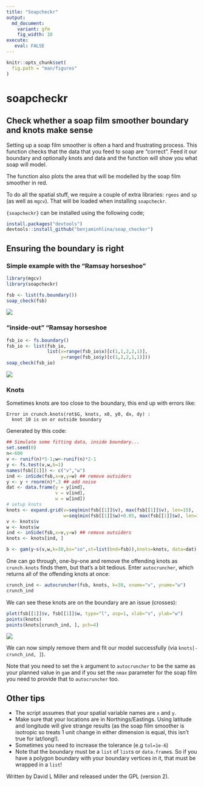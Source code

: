 ```yaml
---
title: "Soapcheckr"
output:
  md_document:
    variant: gfm
    fig_width: 10
execute:
   eval: FALSE
---
```


```r
knitr::opts_chunk$set(
  fig.path = "man/figures"
)
```

# soapcheckr

## Check whether a soap film smoother boundary and knots make sense

Setting up a soap film smoother is often a hard and frustrating process. This function checks that the data that you feed to soap are "correct". Feed it our boundary and optionally knots and data and the function will show you what soap will model.

The function also plots the area that will be modelled by the soap film smoother in red.

To do all the spatial stuff, we require a couple of extra libraries: `rgeos` and `sp` (as well as `mgcv`). That will be loaded when installing `soapcheckr`. 

`{soapcheckr}` can be installed using the following code; 

```r
install.packages("devtools")
devtools::install_github("benjaminhlina/soap_checker")
```



## Ensuring the boundary is right

### Simple example with the "Ramsay horseshoe"

```r
library(mgcv)
library(soapcheckr)

fsb <- list(fs.boundary())
soap_check(fsb)
```
![](./man/figures/ramsay-1.png)

### "inside-out" "Ramsay horseshoe

```r
fsb_io <- fs.boundary()
fsb_io <- list(fsb_io,
               list(x=range(fsb_io$x)[c(1,1,2,2,1)],
                    y=range(fsb_io$y)[c(1,2,2,1,1)]))
soap_check(fsb_io)
```
![](./man/figures/ramsay-inverse-1.png)

### Knots

Sometimes knots are too close to the boundary, this end up with errors like:

```
Error in crunch.knots(ret$G, knots, x0, y0, dx, dy) :
  knot 10 is on or outside boundary
```

Generated by this code:

```r
## Simulate some fitting data, inside boundary...
set.seed(0)
n<-600
v <- runif(n)*5-1;w<-runif(n)*2-1
y <- fs.test(v,w,b=1)
names(fsb[[1]]) <- c("v","w")
ind <- inSide(fsb,x=v,y=w) ## remove outsiders
y <- y + rnorm(n)*.3 ## add noise
dat <- data.frame(y = y[ind],
                  v = v[ind],
                  w = w[ind])
# setup knots
knots <- expand.grid(v=seq(min(fsb[[1]]$v), max(fsb[[1]]$v), len=15),
                     w=seq(min(fsb[[1]]$w)+0.05, max(fsb[[1]]$w), len=10))
v <- knots$v
w <- knots$w
ind <- inSide(fsb,x=v,y=w) ## remove outsiders
knots <- knots[ind, ]
```
```r
b <- gam(y~s(v,w,k=30,bs="so",xt=list(bnd=fsb)),knots=knots, data=dat)
```

One can go through, one-by-one and remove the offending knots as `crunch.knots` finds them, but that's a bit tedious. Enter `autocruncher`, which returns all of the offending knots at once:

```r
crunch_ind <- autocruncher(fsb, knots, k=30, xname="v", yname="w")
crunch_ind
```

We can see these knots are on the boundary are an issue (crosses):

```r
plot(fsb[[1]]$v, fsb[[1]]$w, type="l", asp=1, xlab="v", ylab="w")
points(knots)
points(knots[crunch_ind, ], pch=4)
```

![](./man/figures/plot-crunch-1.png)

We can now simply remove them and fit our model successfully (via `knots[-crunch_ind, ]`).

Note that you need to set the `k` argument to `autocruncher` to be the same as your planned value in `gam` and if you set the `nmax` parameter for the soap film you need to provide that to `autocruncher` too.

## Other tips

* The script assumes that your spatial variable names are `x` and `y`.
* Make sure that your locations are in Northings/Eastings. Using latitude and longitude will give strange results (as the soap film smoother is isotropic so treats 1 unit change in either dimension is equal, this isn't true for lat/long!).
* Sometimes you need to increase the tolerance (e.g `tol=1e-6`)
* Note that the boundary must be a `list` of `list`s or `data.frame`s. So if you have a polygon boundary with your boundary vertices in it, that must be wrapped in a `list`!


Written by David L Miller and released under the GPL (version 2).

